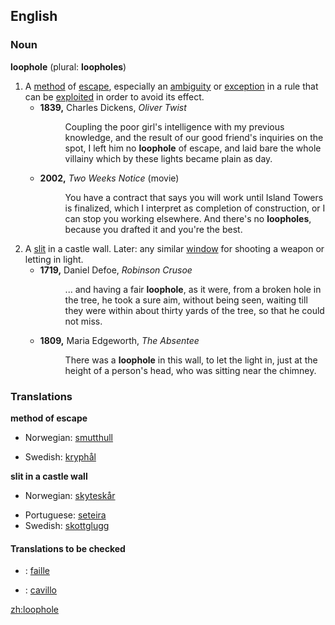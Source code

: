==English==

===Noun===
'''loophole''' (plural: '''loopholes''')

# A [[method]] of [[escape]], especially an [[ambiguity]] or [[exception]] in a rule that can be [[exploit]]ed in order to avoid its effect.
#*'''1839,''' Charles Dickens, ''Oliver Twist''
#*:Coupling the poor girl's intelligence with my previous knowledge, and the result of our good friend's inquiries on the spot, I left him no '''loophole''' of escape, and laid bare the whole villainy which by these lights became plain as day.
#*'''2002,''' ''Two Weeks Notice'' (movie)
#*:You have a contract that says you will work until Island Towers is finalized, which I interpret as completion of construction, or I can stop you working elsewhere. And there's no '''loopholes''', because you drafted it and you're the best.
# A [[slit]] in a castle wall.  Later: any similar [[window]] for shooting a weapon or letting in light.
#*'''1719,''' Daniel Defoe, ''Robinson Crusoe''
#*:... and having a fair '''loophole''', as it were, from a broken hole in the tree, he took a sure aim, without being seen, waiting till they were within about thirty yards of the tree, so that he could not miss.
#*'''1809,''' Maria Edgeworth, ''The Absentee''
#*:There was a '''loophole''' in this wall, to let the light in, just at the height of a person's head, who was sitting near the chimney.

===Translations===
'''method of escape'''
{{top}}
*Norwegian: [[smutthull]] {{n}}
{{mid}}
*Swedish: [[kryphål]] {{n}}
{{bottom}}

'''slit in a castle wall'''
{{top}}
*Norwegian: [[skyteskår]] {{n}}
{{mid}}
*Portuguese: [[seteira]] {{f}}
*Swedish: [[skottglugg]] {{c}}
{{bottom}}

====Translations to be checked====
{{checktrans}}

*{{ttbc|French}}: [[faille]] {{f}}
*{{ttbc|Italian}}: [[cavillo]] {{m}}

[[zh:loophole]]